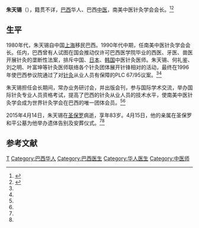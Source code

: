 {{Otheruses|other=名为朱天锡的其他人物|朱福}}

'''朱天锡'''（{{bd|1932年||2015年|4月14日}}），籍贯不详，[[巴西|巴西]]华人、巴西[[中医|中医]]，南美中医针灸学会会长。<ref name=zgqw>{{Cite web|title=巴西针灸前辈朱天锡逝世 曾为中医推广贡献良多|url=http://www.chinaqw.com/zhwh/2015/04-21/46277.shtml|accessdate=2015-04-21|work=中国侨网}}</ref><ref name=bxqw>{{Cite web|title=巴西针灸老前辈朱天锡去世为立法贡献良多|url=http://www.bxqw.com/userlist/hbpd/newshow-35867.html|accessdate=2015-04-16|work=巴西侨网|archive-date=2016-03-04|archive-url=https://web.archive.org/web/20160304092651/http://www.bxqw.com/userlist/hbpd/newshow-35867.html|dead-url=no}}</ref>

==生平==
1980年代，朱天锡自中国[[上海|上海]]移民巴西。1990年代中期，任南美中医针灸学会会长。任内，巴西曾有人试图在国会推动仅许可巴西医学院毕业的西医、牙医、兽医开展针灸的垄断性法案，排斥中国、[[日本|日本]]、[[韩国|韩国]]中医针灸医师。朱天锡、何礼鉴、刘之明、叶富坤等针灸医师联络各个针灸团体展开针锋相对的活动，最终在1996年使巴西参议院通过了对[[针灸|针灸]]从业人员有保障的PLC 67/95议案。<ref name=zgqw/><ref name=bxqw/>

朱天锡担任会长期间，常办业务研讨会，并出版会刊，参与国际学术交流，举办国际针灸专业人员资格考试，提高了巴西的针灸从业人员的技术水平，使南美中医针灸学会成为世界针灸学会在巴西的唯一团体会员。<ref name=zgqw/><ref name=bxqw/>

2015年4月14日，朱天锡在[[圣保罗|圣保罗]]病逝，享年83岁。4月15日，他的亲属在圣保罗和平公墓为他举办遗体告别及安葬仪式。<ref name=zgqw/><ref name=bxqw/>

==参考文献==
{{reflist}}

{{Authority control}}

{{DEFAULTSORT:Zhu朱}}
[[Category:朱姓|T]]
[[Category:巴西华人|Category:巴西华人]]
[[Category:巴西医生|Category:巴西医生]]
[[Category:华人医生|Category:华人医生]]
[[Category:中医师|Category:中医师]]